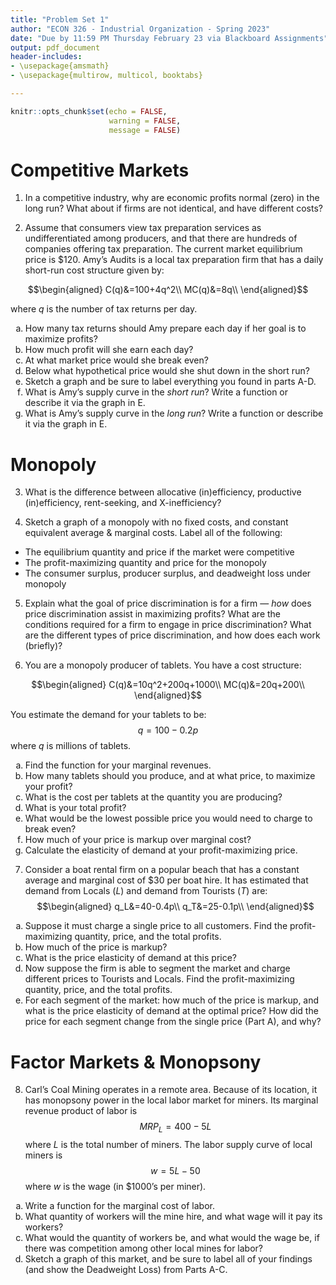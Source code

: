 ```yaml
---
title: "Problem Set 1"
author: "ECON 326 - Industrial Organization - Spring 2023"
date: "Due by 11:59 PM Thursday February 23 via Blackboard Assignments"
output: pdf_document
header-includes:
- \usepackage{amsmath}
- \usepackage{multirow, multicol, booktabs}

---
```


```r
knitr::opts_chunk$set(echo = FALSE,
                      warning = FALSE,
                      message = FALSE)
```

# Competitive Markets

1. In a competitive industry, why are economic profits normal (zero) in the long run? What about if firms are not identical, and have different costs?

\clearpage

2. Assume that consumers view tax preparation services as undifferentiated among producers, and that there are hundreds of companies offering tax preparation. The current market equilibrium price is $120. Amy's Audits is a local tax preparation firm that has a daily short-run cost structure given by:

$$\begin{aligned}
C(q)&=100+4q^2\\
MC(q)&=8q\\
\end{aligned}$$

where $q$ is the number of tax returns per day.

a. How many tax returns should Amy prepare each day if her goal is to maximize profits?
b. How much profit will she earn each day?
c. At what market price would she break even?
d. Below what hypothetical price would she shut down in the short run?
e. Sketch a graph and be sure to label everything you found in parts A-D.
f. What is Amy's supply curve in the *short run*? Write a function or describe it via the graph in E.
g. What is Amy's supply curve in the *long run*? Write a function or describe it via the graph in E.

\clearpage

# Monopoly

3. What is the difference between allocative (in)efficiency, productive (in)efficiency, rent-seeking, and X-inefficiency?

\vspace{3in}

4. Sketch a graph of a monopoly with no fixed costs, and constant equivalent average & marginal costs. Label all of the following:

- The equilibrium quantity and price if the market were competitive
- The profit-maximizing quantity and price for the monopoly
- The consumer surplus, producer surplus, and deadweight loss under monopoly

\clearpage

5. Explain what the goal of price discrimination is for a firm — *how* does price discrimination assist in maximizing profits? What are the conditions required for a firm to engage in price discrimination? What are the different types of price discrimination, and how does each work (briefly)?


\clearpage 

6. You are a monopoly producer of tablets. You have a cost structure: 

$$\begin{aligned}
C(q)&=10q^2+200q+1000\\
MC(q)&=20q+200\\
\end{aligned}$$

You estimate the demand for your tablets to be: 
$$q=100-0.2p$$
where $q$ is millions of tablets. 

a. Find the function for your marginal revenues.
b. How many tablets should you produce, and at what price, to maximize your profit?
c. What is the cost per tablets at the quantity you are producing?
d. What is your total profit?
e. What would be the lowest possible price you would need to charge to break even?
f. How much of your price is markup over marginal cost?
g. Calculate the elasticity of demand at your profit-maximizing price. 

\clearpage

7. Consider a boat rental firm on a popular beach that has a constant average and marginal cost of $30 per boat hire. It has estimated that demand from Locals $(L)$ and demand from Tourists $(T)$ are:
$$\begin{aligned}
q_L&=40-0.4p\\
q_T&=25-0.1p\\
\end{aligned}$$

a. Suppose it must charge a single price to all customers. Find the profit-maximizing quantity, price, and the total profits.
b. How much of the price is markup?
c. What is the price elasticity of demand at this price?
d. Now suppose the firm is able to segment the market and charge different prices to Tourists and Locals. Find the profit-maximizing quantity, price, and the total profits.
e. For each segment of the market: how much of the price is markup, and what is the price elasticity of demand at the optimal price? How did the price for each segment change from the single price (Part A), and why?


\clearpage

# Factor Markets & Monopsony

8. Carl's Coal Mining operates in a remote area. Because of its location, it has monopsony power in the local labor market for miners. Its marginal revenue product of labor is
$$MRP_L = 400-5L$$
where $L$ is the total number of miners. The labor supply curve of local miners is
$$w = 5L-50$$
where $w$ is the wage (in $1000's per miner).

a. Write a function for the marginal cost of labor.
b. What quantity of workers will the mine hire, and what wage will it pay its workers?
c. What would the quantity of workers be, and what would the wage be, if there was competition among other local mines for labor?
d. Sketch a graph of this market, and be sure to label all of your findings (and show the Deadweight Loss) from Parts A-C.